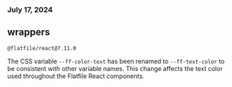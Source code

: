 ### July 17, 2024

## wrappers

`@flatfile/react@7.11.0`

The CSS variable `--ff-color-text` has been renamed to `--ff-text-color` to be
consistent with other variable names. This change affects the text color used
throughout the Flatfile React components.
